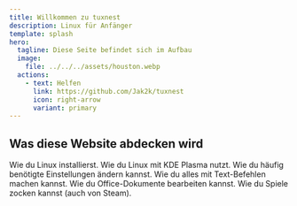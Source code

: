 ```yaml
---
title: Willkommen zu tuxnest
description: Linux für Anfänger
template: splash
hero:
  tagline: Diese Seite befindet sich im Aufbau
  image:
    file: ../../../assets/houston.webp
  actions:
    - text: Helfen
      link: https://github.com/Jak2k/tuxnest
      icon: right-arrow
      variant: primary
---
```



## Was diese Website abdecken wird

<CardGrid stagger>
  <Card title="Installieren" icon="rocket">
    Wie du Linux installierst.
  </Card>
  <Card title="Grundlagen" icon="laptop">
    Wie du Linux mit KDE Plasma nutzt.
  </Card>
  <Card title="Linux konfigurieren" icon="setting">
    Wie du häufig benötigte Einstellungen ändern kannst.
  </Card>
  <Card title="Kommandozeile" icon="pencil">
    Wie du alles mit Text-Befehlen machen kannst.
  </Card>
  <Card title="Office" icon="pencil">
    Wie du Office-Dokumente bearbeiten kannst.
  </Card>
  <Card title="Gaming" icon="rocket">
    Wie du Spiele zocken kannst (auch von Steam).
  </Card>
</CardGrid>
